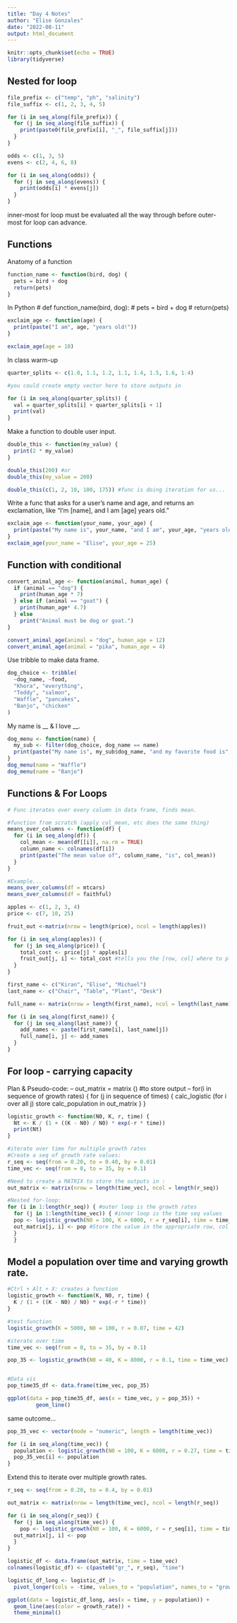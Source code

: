 ```yaml
---
title: "Day 4 Notes"
author: "Elise Gonzales"
date: "2022-08-11"
output: html_document
---
```


```r
knitr::opts_chunk$set(echo = TRUE)
library(tidyverse)
```

## Nested for loop

```r
file_prefix <- c("temp", "ph", "salinity")
file_suffix <- c(1, 2, 3, 4, 5)

for (i in seq_along(file_prefix)) {
  for (j in seq_along(file_suffix)) {
    print(paste0(file_prefix[i], "_", file_suffix[j]))
  }
}
```

```r
odds <- c(1, 3, 5)
evens <- c(2, 4, 6, 8)

for (i in seq_along(odds)) {
  for (j in seq_along(evens)) {
    print(odds[i] * evens[j])
  }
}
```

inner-most for loop must be evaluated all the way through before outer-most for loop can advance.

## Functions

Anatomy of a function

```r
function_name <- function(bird, dog) {
  pets = bird + dog
  return(pets)
}
```

In Python \# def function_name(bird, dog): \# pets = bird + dog \# return(pets)

```r
exclaim_age <- function(age) {
  print(paste("I am", age, "years old!"))
}

exclaim_age(age = 10)
```

In class warm-up

```r
quarter_splits <- c(1.0, 1.1, 1.2, 1.1, 1.4, 1.5, 1.6, 1.4)

#you could create empty vector here to store outputs in

for (i in seq_along(quarter_splits)) {
  val = quarter_splits[i] + quarter_splits[i + 1]
  print(val)
}
```

Make a function to double user input.

```r
double_this <- function(my_value) {
  print(2 * my_value)
}

double_this(200) #or
double_this(my_value = 200)

double_this(c(1, 2, 10, 100, 175)) #func is doing iteration for us...
```

Write a func that asks for a user's name and age, and returns an exclamation, like "I'm [name], and I am [age] years old."

```r
exclaim_age <- function(your_name, your_age) {
  print(paste("My name is", your_name, "and I am", your_age, "years old."))
}
exclaim_age(your_name = "Elise", your_age = 25)
```

## Function with conditional

```r
convert_animal_age <- function(animal, human_age) {
  if (animal == "dog") {
    print(human_age * 7)
  } else if (animal == "goat") {
    print(human_age* 4.7)
  } else 
    print("Animal must be dog or goat.")
}

convert_animal_age(animal = "dog", human_age = 12)
convert_animal_age(animal = "pika", human_age = 4)

```

Use tribble to make data frame.

```r
dog_choice <- tribble(
  ~dog_name, ~food,
  "Khora", "everything",
  "Teddy", "salmon",
  "Waffle", "pancakes",
  "Banjo", "chicken"
)
```

My name is \_\_ & I love \_\_.

```r
dog_menu <- function(name) {
  my_sub <- filter(dog_choice, dog_name == name)
  print(paste("My name is", my_sub$dog_name, "and my favorite food is", my_sub$food))
}
dog_menu(name = "Waffle")
dog_menu(name = "Banjo")

```

## Functions & For Loops

```r
# Func iterates over every column in data frame, finds mean. 

#function from scratch (apply col_mean, etc does the same thing)
means_over_columns <- function(df) {
  for (i in seq_along(df)) {
    col_mean <- mean(df[[i]], na.rm = TRUE)
    column_name <- colnames(df[i])
    print(paste("The mean value of", column_name, "is", col_mean))
  }
}

#Example...
means_over_columns(df = mtcars)
means_over_columns(df = faithful)

```

```r
apples <- c(1, 2, 3, 4)
price <- c(7, 10, 25)

fruit_out <-matrix(nrow = length(price), ncol = length(apples))

for (i in seq_along(apples)) {
  for (j in seq_along(price)) {
    total_cost <- price[j] * apples[i]
    fruit_out[j, i] <- total_cost #tells you the [row, col] where to place output
  }
}
```

```r
first_name <- c("Kiran", "Elise", "Michael")
last_name <- c("Chair", "Table", "Plant", "Desk")

full_name <- matrix(nrow = length(first_name), ncol = length(last_name))

for (i in seq_along(first_name)) {
  for (j in seq_along(last_name)) {
    add_names <- paste(first_name[i], last_name[j])
    full_name[i, j] <- add_names
  }
}
```

## For loop - carrying capacity

Plan & Pseudo-code: 
-- out_matrix = matrix () #to store output 
-- for(i in sequence of growth rates) { 
    for (j in sequence of times) { 
      calc_logistic (for i over all j) 
      store calc_population in out_matrix 
    } 
  }
```r
logistic_growth <- function(N0, K, r, time) {
  Nt <- K / (1 + ((K - N0) / N0) * exp(-r * time))
  print(Nt)
}

#iterate over time for multiple growth rates
#Create a seq of growth rate values:
r_seq <- seq(from = 0.20, to = 0.40, by = 0.01)
time_vec <- seq(from = 0, to = 35, by = 0.1)

#Need to create a MATRIX to store the outputs in :
out_matrix <- matrix(nrow = length(time_vec), ncol = length(r_seq))

#Nested for-loop:
for (i in 1:length(r_seq)) { #outer loop is the growth rates
  for (j in 1:length(time_vec)) { #inner loop is the time seq values
  pop <- logistic_growth(N0 = 100, K = 6000, r = r_seq[i], time = time_vec[j])
  out_matrix[j, i] <- pop #Store the value in the appropriate row, col
  }
  }
```

## Model a population over time and varying growth rate.
```r
#Ctrl + Alt + X: creates a function
logistic_growth <- function(K, N0, r, time) {
  K / (1 + ((K - N0) / N0) * exp(-r * time))
}

#test function
logistic_growth(K = 5000, N0 = 100, r = 0.07, time = 42)

#iterate over time
time_vec <- seq(from = 0, to = 35, by = 0.1)

pop_35 <- logistic_growth(N0 = 40, K = 8000, r = 0.1, time = time_vec)


#Data vis
pop_time35_df <- data.frame(time_vec, pop_35)

ggplot(data = pop_time35_df, aes(x = time_vec, y = pop_35)) +
         geom_line()
```

same outcome...
```r
pop_35_vec <- vector(mode = "numeric", length = length(time_vec))

for (i in seq_along(time_vec)) {
  population <- logistic_growth(N0 = 100, K = 6000, r = 0.27, time = time_vec[i])
  pop_35_vec[i] <- population
}
```

Extend this to iterate over multiple growth rates.
```r
r_seq <- seq(from = 0.20, to = 0.4, by = 0.01)
```

```r
out_matrix <- matrix(nrow = length(time_vec), ncol = length(r_seq))

for (i in seq_along(r_seq)) {
  for (j in seq_along(time_vec)) {
    pop <- logistic_growth(N0 = 100, K = 6000, r = r_seq[i], time = time_vec[j])
  out_matrix[j, i] <- pop
  }
}

logistic_df <- data.frame(out_matrix, time = time_vec)
colnames(logistic_df) <- c(paste0("gr_", r_seq), "time")

logistic_df_long <- logistic_df |> 
  pivot_longer(cols = -time, values_to = "population", names_to = "growth_rate")

ggplot(data = logistic_df_long, aes(x = time, y = population)) +
  geom_line(aes(color = growth_rate)) +
  theme_minimal()
  
```

